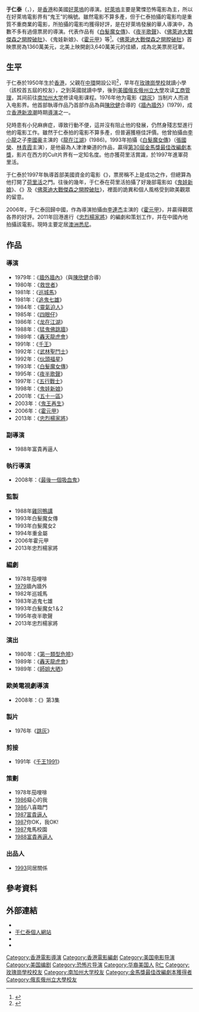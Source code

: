 {{Dablink|此人物姓“[[于姓|-{于}-]]”（发音：Yú<!-- 请参看《国语辞典》及《现代汉语词典》-->）而不是“[[於姓|-{於}-]]”。}}
{{noteTA
|G1=Movie}}
{{藝人
| 姓名 = 于仁泰
| 類型 = 導演
| 圖片 = 
| 圖片尺寸 = 
| 圖片簡介 = 
| 本名 = 于仁泰
| 外文名 = 
| 外文 = 
| 羅馬拼音 = 
| 英文名 = Ronny Yu
| 暱稱 = 鬼王
| 其他藝名 = 
| 民族 = 
| 國籍 = {{CNHK}}、{{USA}}
| 出生日期 = {{birth year and age|1950}}
| 出生地點 = {{HKG-1945}}
| 逝世日期 = 
| 逝世地點 = 
| 職業 = [[導演|導演]]、[[編劇|編劇]]
| 語言 = [[粵語|粵語]]、[[國語|國語]]、[[英語|英語]]
| 教育程度 = 美國[[俄亥俄州立大學|俄亥俄州立大學]]
| 母校 = [[玫瑰崗學校|玫瑰崗學校]]（小學部）
| 宗教信仰 = 
| 配偶 = 沈月明
| 兒女 = 
| 父母 = 
| 音樂類型 = 
| 演奏樂器 = 
| 出道地點 = {{HKG-1959}}
| 出道作 = 《[[牆內牆外|牆內牆外]]》
| 出道日期 = 
| 代表作 = 
| 活躍年代 = 1976年至今
| 唱片公司 = 
| 經紀公司 = 
| 網站 = 
| 相關團體 = 
| 獎項 = 
| IMDb = 0950553
| 現任成員 = 
| 過往成員 = 
| 音樂專輯 = 
| 電影 = 
| 電視節目 = 
| 舞台劇 = 
| 書籍 = 
| goldenhorseawards = '''[[金馬獎最佳改編劇本|最佳改編劇本]]'''<br />1993年 《[[白髮魔女傳|白髮魔女傳]]》<br />
}}

'''于仁泰'''（{{lang-en|Ronny Yu}}，{{bd|1950年||||Y于}}），是[[香港|香港]]和美國[[好萊塢|好萊塢]]的導演。[[好萊塢|好萊塢]]主要是驚慄恐怖電影為主，所以在好萊塢電影界有“鬼王”的稱號。雖然電影不算多產，但于仁泰拍攝的電影均是重質不重商業的電影，所拍攝的電影均獲得好評，是在好萊塢發展的華人導演中，為數不多有過億票房的導演。代表作品有《[[白髮魔女傳_(1993年電影)|白髮魔女傳]]》、《[[夜半歌聲_(1995年電影)|夜半歌聲]]》、《[[佛萊迪大戰傑森之開膛破肚|佛萊迪大戰傑森之開膛破肚]]》、《鬼娃新娘》、《[[霍元甲_(2006年電影)|霍元甲]]》等<ref>{{Cite web|title=香港電影導演大全 - 導演 - Ronny YU|url=http://www.hkfilmdirectors.com/director/yu-ronny|accessdate=2020-03-12|work=www.hkfilmdirectors.com|language=zh-Hant}}{{Dead link|date=2020年4月 |bot=InternetArchiveBot |fix-attempted=yes }}</ref>。《[[佛萊迪大戰傑森之開膛破肚|佛萊迪大戰傑森之開膛破肚]]》首映票房為1360萬美元，北美上映開創3,640萬美元的佳績，成為北美票房冠軍。

==生平==
于仁泰於1950年生於[[香港|香港]]，父親在[[中環|中環]]開設公司<ref>{{cite web |url=http://hokongsai.com/movie02/20201017_Yu/20201017_YU_01.html |title=牆內牆外救世者……于仁泰！ |last= |first= |date=2020-10-18 |website= |publisher=何江西 |access-date=2021-03-01 |quote= |archive-date=2020-10-27 |archive-url=https://web.archive.org/web/20201027201014/http://hokongsai.com/movie02/20201017_Yu/20201017_YU_01.html }}</ref>，早年在[[玫瑰崗學校|玫瑰崗學校]]就讀小學（該校首五屆的校友），之到英國就讀中學，後到[[美國|美國]][[俄亥俄州立大學|俄亥俄州立大學]]攻读[[工商管理|工商管理]]，其间前往[[南加州大学|南加州大学]]修读电影课程。1976年他为電影《[[跳灰|跳灰]]》当制片人而进入电影界。他首部執導作品乃首部作品為與[[陳欣健|陳欣健]]合導的《[[牆內牆外|牆內牆外]]》(1979)，成立[[香港新浪潮|香港新浪潮]]時期[[導演|導演]]之一。

兒時患有小兒麻痹症，導致行動不便，這并沒有阻止他的發展，仍然身殘志堅進行他的電影工作。雖然于仁泰拍的電影不算多產，但普遍獲極佳評價。他曾拍攝由[[李小龍|李小龍]]之子[[李國豪|李國豪]]主演的《[[龍在江湖_(1986年電影)|龍在江湖]]》(1986)。1993年拍攝《[[白髮魔女傳_(1993年電影)|白髮魔女傳]]》（[[張國榮|張國榮]]、[[林青霞|林青霞]]主演），是他最為人津津樂道的作品，贏得[[第30屆金馬獎|第30屆金馬獎]][[金馬獎最佳改編劇本|最佳改編劇本獎]]，影片在西方的Cult片界有一定知名度。他亦獲荷里活賞識，於1997年進軍荷里活。

于仁泰於1997年執導首部美國資金的電影《{{le|五行戰士|Warriors of Virtue}}》，票房稱不上是成功之作，但總算為他打開了[[荷里活|荷里活]]之門。往後的幾年，于仁泰在荷里活拍攝了好幾部電影如《[[鬼娃新娘|鬼娃新娘]]》、《{{le|五十一區|The 51st State}}》及《[[佛萊迪大戰傑森之開膛破肚|佛萊迪大戰傑森之開膛破肚]]》，裡面的詭異和個人風格受到歐美觀眾的留意。

2006年，于仁泰回歸中國，作為導演拍攝由[[李連杰|李連杰]]主演的《[[霍元甲_(2006年電影)|霍元甲]]》，并贏得觀眾各界的好評。2011年回港進行《[[忠烈楊家將|忠烈楊家將]]》的編劇和策划工作，并在中國內地拍攝該電影。現時主要定居[[澳洲|澳洲]][[悉尼|悉尼]]。

==作品==
===導演===
*1979年：《[[牆外牆內|牆外牆內]]》（與[[陳欣健|陳欣健]]合導）
*1980年：《[[救世者|救世者]]》
*1981年：《[[巡城馬|巡城馬]]》
*1981年：《[[追鬼七雄|追鬼七雄]]》
*1984年：《[[靈氣迫人|靈氣迫人]]》
*1985年：《[[四眼仔|四眼仔]]》
*1986年：《[[龍在江湖_(1986年電影)|龙在江湖]]》
*1988年：《[[猛鬼佛跳牆|猛鬼佛跳牆]]》
*1989年：《[[轟天龍虎會|轟天龍虎會]]》
*1991年：《[[千王|千王]]》
*1992年：《[[武林聖鬥士|武林聖鬥士]]》
*1992年：《[[伙頭福星|伙頭福星]]》
*1993年：《[[白髮魔女傳_(1993年電影)|白髮魔女傳]]》
*1995年：《[[夜半歌聲_(1995年)|夜半歌聲]]》
*1997年：《[[五行戰士|五行戰士]]》
*1998年：《[[鬼娃新娘|鬼娃新娘]]》
*2001年：《[[五十一區|五十一區]]》
*2003年：《[[鬼王再生|鬼王再生]]》
*2006年：《[[霍元甲_(2006年電影)|霍元甲]]》
*2013年：《[[忠烈楊家將|忠烈楊家將]]》

===副導演===
*1988年富貴再逼人

===執行導演===
*2008年：《[[血戰：最後的吸血鬼_(2009年電影)|最後一個吸血鬼]]》

===監製===
*1988年[[雞同鴨講|雞同鴨講]]
*1993年白髮魔女傳
*1993年白髮魔女2  
*1994年重金屬 
*2006年霍元甲
*2013年忠烈楊家將

===編劇===
*1978年茄哩啡 
*[[1979|1979]]牆內牆外  
*1982年巡城馬  
*1983年追鬼七雄  
*1993年白髮魔女1＆2    
*1995年夜半歌聲
*2013年忠烈楊家將

===演出===
*1980年：《[[第一類型危險|第一類型危險]]》
*1989年：《[[轟天龍虎會|轟天龍虎會]]》
*1989年：《[[師姐大晒|師姐大晒]]》

===歐美電視劇導演===
*2008年：《{{link-en|恐怖之源|Fear Itself (TV series)}}》第3集

===製片===
*1976年《[[跳灰|跳灰]]》

===剪接===
*1991年《[[千王1991|千王1991]]》

===策劃===
*1978年茄哩啡  
*[[1986|1986]]癡心的我  
*[[1986|1986]]八喜臨門  
*[[1987|1987]][[富貴逼人|富貴逼人]]  
*[[1987|1987]]你OK，我OK!  
*[[1987|1987]]鬼馬校園  
*[[1988|1988]][[富貴再逼人|富貴再逼人]]

===出品人===
*[[1993|1993]]同居關係

==參考資料==
{{Reflist}}

==外部連結==
*{{imdb name|id=0950553|name=于仁泰}}
*[http://www.ronnyyu.com/ 于仁泰個人網站]{{Wayback|url=http://www.ronnyyu.com/ |date=20201024055201 }}
* {{hkmdb name|4340}}
* {{douban people}}

{{金馬獎最佳改編劇本|第30屆}}
{{Authority control}}
{{DEFAULTSORT:YU}}
[[Category:香港電影導演|Category:香港電影導演]]
[[Category:香港電影編劇|Category:香港電影編劇]]
[[Category:美国电影导演|Category:美国电影导演]]
[[Category:美国编剧|Category:美国编剧]]
[[Category:恐怖片导演|Category:恐怖片导演]]
[[Category:华裔美国人|Category:华裔美国人]]
[[Category:于姓|R仁]]
[[Category:玫瑰崗學校校友|Category:玫瑰崗學校校友]]
[[Category:南加州大学校友|Category:南加州大学校友]]
[[Category:金馬獎最佳改編劇本獲得者|Category:金馬獎最佳改編劇本獲得者]]
[[Category:俄亥俄州立大學校友|Category:俄亥俄州立大學校友]]